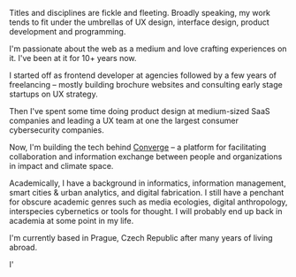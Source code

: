 Titles and disciplines are fickle and fleeting. Broadly speaking, my work tends to fit under the umbrellas of UX design, interface design, product development and programming.

I'm passionate about the web as a medium and love crafting experiences on it. I've been at it for 10+ years now.

I started off as frontend developer at agencies followed by a few years of freelancing – mostly building brochure websites and consulting early stage startups on UX strategy.

Then I've spent some time doing product design at medium-sized SaaS companies and leading a UX team at one the largest consumer cybersecurity companies. 

Now, I'm building the tech behind [Converge](https://www.theconvergence.co/request-access) – a platform for facilitating collaboration and information exchange between people and organizations in impact and climate space.

Academically, I have a background in informatics, information management, smart cities & urban analytics, and digital fabrication. I still have a penchant for obscure academic genres such as media ecologies, digital anthropology, interspecies cybernetics or tools for thought. I will probably end up back in academia at some point in my life.

I'm currently based in Prague, Czech Republic after many years of living abroad.

I'
